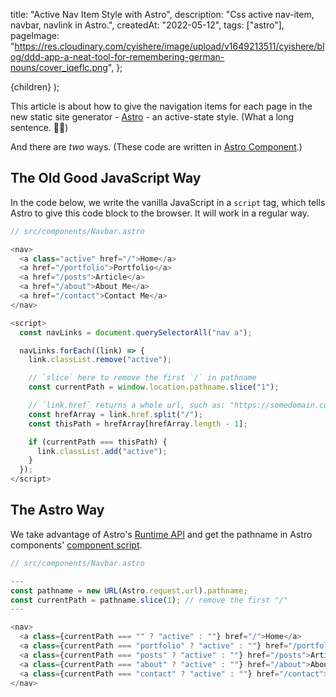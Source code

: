 
  title: "Active Nav Item Style with Astro",
  description: "Css active nav-item, navbar, navlink in Astro.",
  createdAt: "2022-05-12",
  tags: ["astro"],
  pageImage:
    "https://res.cloudinary.com/cyishere/image/upload/v1649213511/cyishere/blog/ddd-app-a-neat-tool-for-remembering-german-nouns/cover_iqeflc.png",
};

  <PostLayout meta={meta}>{children}</PostLayout>
);

This article is about how to give the navigation items for each page in the new static site generator - [Astro](https://astro.build) - an active-state style. (What a long sentence. 😮‍💨)

And there are _two_ ways. (These code are written in [Astro Component](https://docs.astro.build/en/core-concepts/astro-components/#overview).)

## The Old Good JavaScript Way

In the code below, we write the vanilla JavaScript in a `script` tag, which tells Astro to give this code block to the browser. It will work in a regular way.

```javascript
// src/components/Navbar.astro

<nav>
  <a class="active" href="/">Home</a>
  <a href="/portfolio">Portfolio</a>
  <a href="/posts">Article</a>
  <a href="/about">About Me</a>
  <a href="/contact">Contact Me</a>
</nav>

<script>
  const navLinks = document.querySelectorAll("nav a");

  navLinks.forEach((link) => {
    link.classList.remove("active");

    // `slice` here to remove the first `/` in pathname
    const currentPath = window.location.pathname.slice("1");

    // `link.href` returns a whole url, such as: "https://somedomain.com/posts" and we only need the last part
    const hrefArray = link.href.split("/");
    const thisPath = hrefArray[hrefArray.length - 1];

    if (currentPath === thisPath) {
      link.classList.add("active");
    }
  });
</script>
```

## The Astro Way

We take advantage of Astro's [Runtime API](https://docs.astro.build/en/reference/api-reference/#astrorequest) and get the pathname in Astro components' [component script](https://docs.astro.build/en/core-concepts/astro-components/#the-component-script).

```javascript
// src/components/Navbar.astro

---
const pathname = new URL(Astro.request.url).pathname;
const currentPath = pathname.slice(1); // remove the first "/"
---

<nav>
  <a class={currentPath === "" ? "active" : ""} href="/">Home</a>
  <a class={currentPath === "portfolio" ? "active" : ""} href="/portfolio">Portfolio</a>
  <a class={currentPath === "posts" ? "active" : ""} href="/posts">Article</a>
  <a class={currentPath === "about" ? "active" : ""} href="/about">About Me</a>
  <a class={currentPath === "contact" ? "active" : ""} href="/contact">Contact Me</a>
</nav>
```
